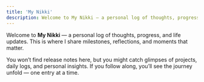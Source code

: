 ```yaml
---
title: 'My Nikki'
description: Welcome to My Nikki — a personal log of thoughts, progress, and life updates. This is where I share milestones, reflections, and moments that matter
---
```


<Intro>

Welcome to **My Nikki** — a personal log of thoughts, progress, and life updates. This is where I share milestones, reflections, and moments that matter.

You won’t find release notes here, but you might catch glimpses of projects, daily logs, and personal insights. If you follow along, you’ll see the journey unfold — one entry at a time.

</Intro>
